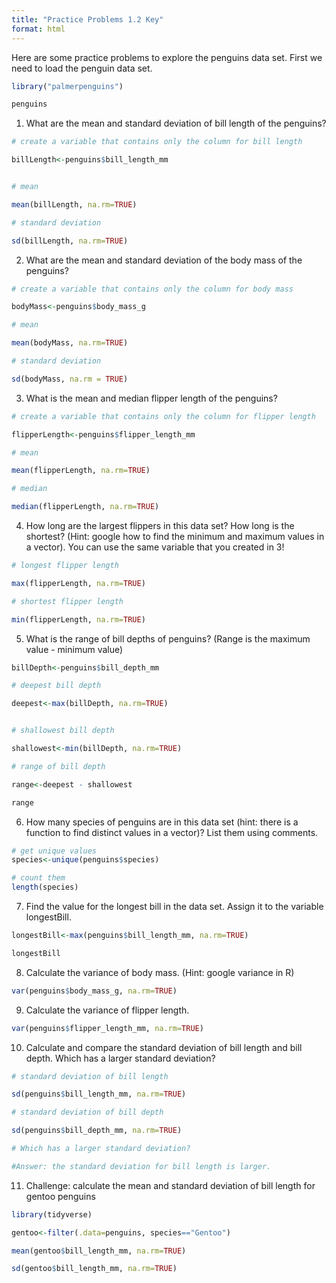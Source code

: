 ```yaml
---
title: "Practice Problems 1.2 Key"
format: html
---
```


Here are some practice problems to explore the penguins data set. First we need to load the penguin data set.

```r
library("palmerpenguins")

penguins
```

1.  What are the mean and standard deviation of bill length of the penguins?

```r
# create a variable that contains only the column for bill length

billLength<-penguins$bill_length_mm


# mean 

mean(billLength, na.rm=TRUE)

# standard deviation

sd(billLength, na.rm=TRUE)

```

2.  What are the mean and standard deviation of the body mass of the penguins?

```r
# create a variable that contains only the column for body mass

bodyMass<-penguins$body_mass_g

# mean

mean(bodyMass, na.rm=TRUE)

# standard deviation

sd(bodyMass, na.rm = TRUE)

```

3.  What is the mean and median flipper length of the penguins?

```r
# create a variable that contains only the column for flipper length

flipperLength<-penguins$flipper_length_mm

# mean

mean(flipperLength, na.rm=TRUE)

# median

median(flipperLength, na.rm=TRUE)
```

4.  How long are the largest flippers in this data set? How long is the shortest? (Hint: google how to find the minimum and maximum values in a vector). You can use the same variable that you created in 3!

```r
# longest flipper length

max(flipperLength, na.rm=TRUE)

# shortest flipper length

min(flipperLength, na.rm=TRUE)

```

5.  What is the range of bill depths of penguins? (Range is the maximum value - minimum value)

```r
billDepth<-penguins$bill_depth_mm

# deepest bill depth

deepest<-max(billDepth, na.rm=TRUE)


# shallowest bill depth

shallowest<-min(billDepth, na.rm=TRUE)

# range of bill depth

range<-deepest - shallowest

range

```

6.  How many species of penguins are in this data set (hint: there is a function to find distinct values in a vector)? List them using comments.

```r
# get unique values
species<-unique(penguins$species)

# count them
length(species)

```

7.  Find the value for the longest bill in the data set. Assign it to the variable longestBill.

```r

longestBill<-max(penguins$bill_length_mm, na.rm=TRUE)

longestBill

```

8.  Calculate the variance of body mass. (Hint: google variance in R)

```r

var(penguins$body_mass_g, na.rm=TRUE)


```

9.  Calculate the variance of flipper length.

```r

var(penguins$flipper_length_mm, na.rm=TRUE)

```

10. Calculate and compare the standard deviation of bill length and bill depth. Which has a larger standard deviation?

```r
# standard deviation of bill length

sd(penguins$bill_length_mm, na.rm=TRUE)

# standard deviation of bill depth

sd(penguins$bill_depth_mm, na.rm=TRUE)

# Which has a larger standard deviation? 

#Answer: the standard deviation for bill length is larger.

```

11. Challenge: calculate the mean and standard deviation of bill length for gentoo penguins

```r

library(tidyverse)

gentoo<-filter(.data=penguins, species=="Gentoo")

mean(gentoo$bill_length_mm, na.rm=TRUE)

sd(gentoo$bill_length_mm, na.rm=TRUE)

```
